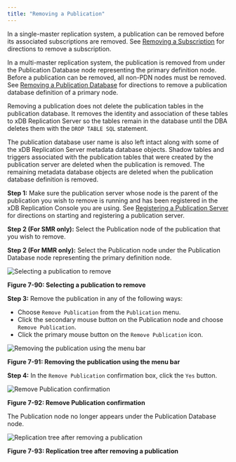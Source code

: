 ```yaml
---
title: "Removing a Publication"
---
```


<div id="removing_pub" class="registered_link"></div>

In a single-master replication system, a publication can be removed before its associated subscriptions are removed. See [Removing a Subscription](../../05_smr_operation/05_managing_subscription/05_removing_subscription/#removing_subscription) for directions to remove a subscription.

In a multi-master replication system, the publication is removed from under the Publication Database node representing the primary definition node. Before a publication can be removed, all non-PDN nodes must be removed. See [Removing a Publication Database](07_removing_pub_database/#removing_pub_database) for directions to remove a publication database definition of a primary node.

Removing a publication does not delete the publication tables in the publication database. It removes the identity and association of these tables to xDB Replication Server so the tables remain in the database until the DBA deletes them with the `DROP TABLE SQL` statement.

The publication database user name is also left intact along with some of the xDB Replication Server metadata database objects. Shadow tables and triggers associated with the publication tables that were created by the publication server are deleted when the publication is removed. The remaining metadata database objects are deleted when the publication database definition is removed.

**Step 1:** Make sure the publication server whose node is the parent of the publication you wish to remove is running and has been registered in the xDB Replication Console you are using. See [Registering a Publication Server](../../05_smr_operation/02_creating_publication/01_registering_publication_server/#registering_publication_server) for directions on starting and registering a publication server.

**Step 2 (For SMR only):** Select the Publication node of the publication that you wish to remove.

**Step 2 (For MMR only):** Select the Publication node under the Publication Database node representing the primary definition node.

![Selecting a publication to remove](../../images/image268.png)

**Figure 7-90: Selecting a publication to remove**

**Step 3:** Remove the publication in any of the following ways:

-   Choose `Remove Publication` from the `Publication` menu.
-   Click the secondary mouse button on the Publication node and choose `Remove Publication`.
-   Click the primary mouse button on the `Remove Publication` icon.

![Removing the publication using the menu bar](../../images/image269.png)

**Figure 7-91: Removing the publication using the menu bar**

**Step 4:** In the `Remove Publication` confirmation box, click the `Yes` button.

![Remove Publication confirmation](../../images/image270.png)

**Figure 7-92: Remove Publication confirmation**

The Publication node no longer appears under the Publication Database node.

![Replication tree after removing a publication](../../images/image271.png)

**Figure 7-93: Replication tree after removing a publication**